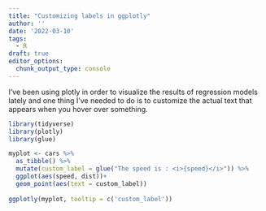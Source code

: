 ```yaml
---
title: "Customizing labels in ggplotly"
author: ''
date: '2022-03-10'
tags: 
  - R
draft: true
editor_options: 
  chunk_output_type: console
---
```


I've been using plotly in order to visualize the results of regression models lately and one thing I've needed to do is to customize the actual text that appears when you hover over something.

```r
library(tidyverse)
library(plotly)
library(glue)

myplot <- cars %>%
  as_tibble() %>%
  mutate(custom_label = glue("The speed is : <i>{speed}</i>")) %>%
  ggplot(aes(speed, dist))+
  geom_point(aes(text = custom_label))
  
ggplotly(myplot, tooltip = c('custom_label'))
```

